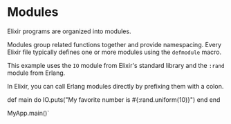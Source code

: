 
# Modules

Elixir programs are organized into modules.

Modules group related functions together and provide namespacing. Every Elixir file typically defines one or more modules using the `defmodule` macro.

This example uses the `IO` module from Elixir's standard library and the `:rand` module from Erlang.

In Elixir, you can call Erlang modules directly by prefixing them with a colon.

  def main do
    IO.puts("My favorite number is #{:rand.uniform(10)}")
  end
end

MyApp.main()`

